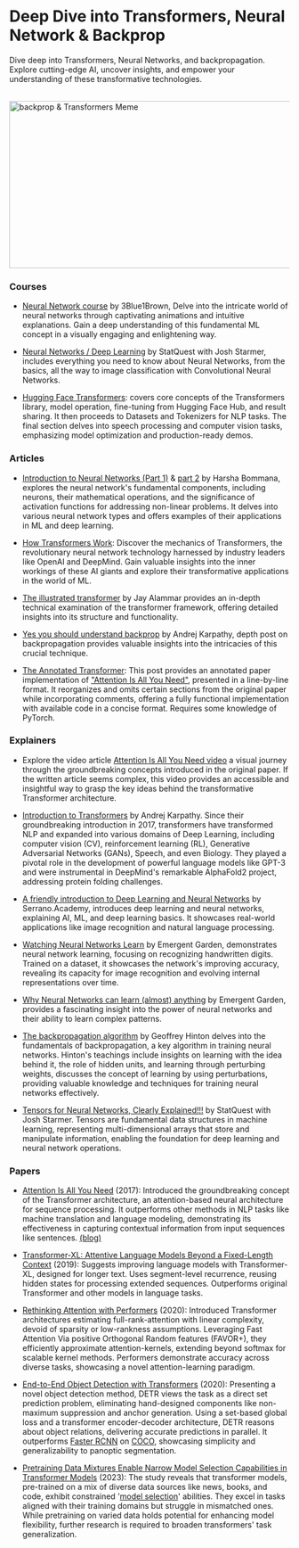 # Deep Dive into Transformers, Neural Network & Backprop

Dive deep into Transformers, Neural Networks, and backpropagation. Explore cutting-edge AI, uncover insights, and empower your understanding of these transformative technologies.

<br/>


<div style={{ position: "relative" }}>
  <Image
    src="/static/img/memes/backpropAndTransformersMeme.png"
    alt="backprop & Transformers Meme"
    height="300"
    width="850"
    priority
  />
</div>

### Courses

- [Neural Network course](https://www.youtube.com/playlist?list=PLZHQObOWTQDNU6R1_67000Dx_ZCJB-3pi) by 3Blue1Brown, Delve into the intricate world of neural networks through captivating animations and intuitive explanations. Gain a deep understanding of this fundamental ML concept in a visually engaging and enlightening way.

- [Neural Networks / Deep Learning](https://www.youtube.com/playlist?list=PLblh5JKOoLUIxGDQs4LFFD--41Vzf-ME1) by StatQuest with Josh Starmer, includes everything you need to know about Neural Networks, from the basics, all the way to image classification with Convolutional Neural Networks.

- [Hugging Face Transformers](https://huggingface.co/learn/nlp-course/chapter1/1): covers core concepts of the Transformers library, model operation, fine-tuning from Hugging Face Hub, and result sharing. It then proceeds to Datasets and Tokenizers for NLP tasks. The final section delves into speech processing and computer vision tasks, emphasizing model optimization and production-ready demos.

### Articles

- [Introduction to Neural Networks (Part 1)](https://medium.com/deep-learning-demystified/introduction-to-neural-networks-part-1-e13f132c6d7e) & [part 2](https://medium.com/deep-learning-demystified/introduction-to-neural-networks-part-2-c261a99f4138) by Harsha Bommana, explores the neural network's fundamental components, including neurons, their mathematical operations, and the significance of activation functions for addressing non-linear problems. It delves into various neural network types and offers examples of their applications in ML and deep learning.

- [How Transformers Work](https://towardsdatascience.com/transformers-141e32e69591): Discover the mechanics of Transformers, the revolutionary neural network technology harnessed by industry leaders like OpenAI and DeepMind. Gain valuable insights into the inner workings of these AI giants and explore their transformative applications in the world of ML.

- [The illustrated transformer](https://jalammar.github.io/illustrated-transformer/) by Jay Alammar provides an in-depth technical examination of the transformer framework, offering detailed insights into its structure and functionality.

- [Yes you should understand backprop](https://karpathy.medium.com/yes-you-should-understand-backprop-e2f06eab496b) by Andrej Karpathy, depth post on backpropagation provides valuable insights into the intricacies of this crucial technique.

- [The Annotated Transformer](http://nlp.seas.harvard.edu/annotated-transformer/): This post provides an annotated paper implementation of ["Attention Is All You Need"](https://proceedings.neurips.cc/paper_files/paper/2017/file/3f5ee243547dee91fbd053c1c4a845aa-Paper.pdf), presented in a line-by-line format. It reorganizes and omits certain sections from the original paper while incorporating comments, offering a fully functional implementation with available code in a concise format. Requires some knowledge of PyTorch.

### Explainers

- Explore the video article [Attention Is All You Need video](https://www.youtube.com/watch?v=XowwKOAWYoQ) a visual journey through the groundbreaking concepts introduced in the original paper. If the written article seems complex, this video provides an accessible and insightful way to grasp the key ideas behind the transformative Transformer architecture.

- [Introduction to Transformers](https://www.youtube.com/watch?v=XfpMkf4rD6E&t=2287s) by Andrej Karpathy. Since their groundbreaking introduction in 2017, transformers have transformed NLP and expanded into various domains of Deep Learning, including computer vision (CV), reinforcement learning (RL), Generative Adversarial Networks (GANs), Speech, and even Biology. They played a pivotal role in the development of powerful language models like GPT-3 and were instrumental in DeepMind's remarkable AlphaFold2 project, addressing protein folding challenges.

- [A friendly introduction to Deep Learning and Neural Networks](https://www.youtube.com/watch?v=BR9h47Jtqyw&list=PLs8w1Cdi-zvavXlPXEAsWIh4Cgh83pZPO&index=1&t=1s) by Serrano.Academy, introduces deep learning and neural networks, explaining AI, ML, and deep learning basics. It showcases real-world applications like image recognition and natural language processing.

- [Watching Neural Networks Learn](https://www.youtube.com/watch?v=TkwXa7Cvfr8&t=1191s) by Emergent Garden, demonstrates neural network learning, focusing on recognizing handwritten digits. Trained on a dataset, it showcases the network's improving accuracy, revealing its capacity for image recognition and evolving internal representations over time.

- [Why Neural Networks can learn (almost) anything](https://www.youtube.com/watch?v=0QczhVg5HaI) by Emergent Garden, provides a fascinating insight into the power of neural networks and their ability to learn complex patterns.

- [The backpropagation algorithm](https://www.youtube.com/watch?v=VCT1N0EsGj0) by Geoffrey Hinton delves into the fundamentals of backpropagation, a key algorithm in training neural networks. Hinton's teachings include insights on learning with the idea behind it, the role of hidden units, and learning through perturbing weights, discusses the concept of learning by using perturbations, providing valuable knowledge and techniques for training neural networks effectively.

- [Tensors for Neural Networks, Clearly Explained!!!](https://www.youtube.com/watch?v=L35fFDpwIM4) by StatQuest with Josh Starmer. Tensors are fundamental data structures in machine learning, representing multi-dimensional arrays that store and manipulate information, enabling the foundation for deep learning and neural network operations.

### Papers

- [Attention Is All You Need](https://arxiv.org/abs/1706.03762) (2017): Introduced the groundbreaking concept of the Transformer architecture, an attention-based neural architecture for sequence processing. It outperforms other methods in NLP tasks like machine translation and language modeling, demonstrating its effectiveness in capturing contextual information from input sequences like sentences. [(blog)](https://blog.research.google/2017/08/transformer-novel-neural-network.html)

- [Transformer-XL: Attentive Language Models Beyond a Fixed-Length Context](https://arxiv.org/abs/1901.02860) (2019): Suggests improving language models with Transformer-XL, designed for longer text. Uses segment-level recurrence, reusing hidden states for processing extended sequences. Outperforms original Transformer and other models in language tasks.

- [Rethinking Attention with Performers](https://arxiv.org/abs/2009.14794) (2020): Introduced Transformer architectures estimating full-rank-attention with linear complexity, devoid of sparsity or low-rankness assumptions. Leveraging Fast Attention Via positive Orthogonal Random features (FAVOR+), they efficiently approximate attention-kernels, extending beyond softmax for scalable kernel methods. Performers demonstrate accuracy across diverse tasks, showcasing a novel attention-learning paradigm.

- [End-to-End Object Detection with Transformers](https://arxiv.org/abs/2005.12872) (2020): Presenting a novel object detection method, DETR views the task as a direct set prediction problem, eliminating hand-designed components like non-maximum suppression and anchor generation. Using a set-based global loss and a transformer encoder-decoder architecture, DETR reasons about object relations, delivering accurate predictions in parallel. It outperforms [Faster RCNN](https://arxiv.org/abs/1506.01497) on [COCO](https://cocodataset.org/#home), showcasing simplicity and generalizability to panoptic segmentation.

- [Pretraining Data Mixtures Enable Narrow Model Selection Capabilities in Transformer Models](https://arxiv.org/abs/2311.00871) (2023): The study reveals that transformer models, pre-trained on a mix of diverse data sources like news, books, and code, exhibit constrained '[model selection](https://en.wikipedia.org/wiki/Model_selection)' abilities. They excel in tasks aligned with their training domains but struggle in mismatched ones. While pretraining on varied data holds potential for enhancing model flexibility, further research is required to broaden transformers' task generalization.

